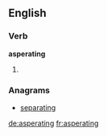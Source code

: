 ==English==

===Verb===
'''asperating'''

# {{present participle of|asperate}}

===Anagrams===
* [[separating#English|separating]]

[[de:asperating]]
[[fr:asperating]]
